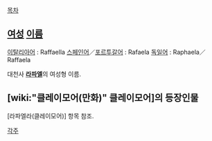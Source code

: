 [[목차]]

== [[여성]] [[이름]] ==
[[이탈리아어]] : Raffaella
[[스페인어]]／[[포르투갈어]] : Rafaela
[[독일어]] : Raphaela／Raffaela

대천사 '''[[라파엘]]'''의 여성형 이름.

== [wiki:"클레이모어(만화)" 클레이모어]의 등장인물 ==
[라파엘라(클레이모어)] 항목 참조.

[[각주]]
